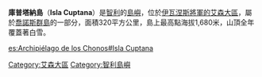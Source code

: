 '''庫普塔納島'''（'''Isla Cuptana'''）是[[智利|智利]]的[[島嶼|島嶼]]，位於[[伊瓦涅斯將軍的艾森大區|伊瓦涅斯將軍的艾森大區]]，屬於[[喬諾斯群島|喬諾斯群島]]的一部分，面積320平方公里，島上最高點海拔1,680米，山頂全年覆蓋著白雪。

{{coord|45|5|S|74|10|W|source:kolossus-eswiki|display=title}}

{{DEFAULTSORT:Cuptana}}
[[Category:艾森大區|Category:艾森大區]]
[[Category:智利島嶼|Category:智利島嶼]]

{{Chile-stub}}

[[es:Archipiélago_de_los_Chonos#Isla_Cuptana|es:Archipiélago de los Chonos#Isla Cuptana]]